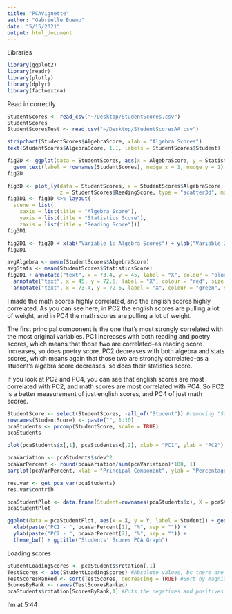 ```yaml
---
title: "PCAVignette"
author: "Gabrielle Bueno"
date: "5/15/2021"
output: html_document
---
```


Libraries
```r
library(ggplot2)
library(readr)
library(plotly)
library(dplyr)
library(factoextra)
```

Read in correctly
```r
StudentScores <- read_csv("~/Desktop/StudentScores.csv")
StudentScores
StudentScoresTest <- read_csv("~/Desktop/StudentScoresAA.csv")
```

```r
stripchart(StudentScores$AlgebraScore, xlab = "Algebra Scores")
text(StudentScores$AlgebraScore, 1.1, labels = StudentScores$Student)
```


```r
fig2D <- ggplot(data = StudentScores, aes(x = AlgebraScore, y = StatisticsScore)) + geom_point() +
  geom_text(label = rownames(StudentScores), nudge_x = 1, nudge_y = 1)
fig2D
```

```r
fig3D <- plot_ly(data = StudentScores, x = StudentScores$AlgebraScore, y = StudentScores$StatisticsScore, 
                 z = StudentScores$ReadingScore, type = "scatter3d", mode = "markers+text", color = ~StudentScores$Student)
fig3D1 <- fig3D %>% layout(
  scene = list(
    xaxis = list(title = "Algebra Score"), 
    yaxis = list(title = "Statistics Score"),
    zaxis = list(title = "Reading Score")))
fig3D1
```

```r
fig2D1 <- fig2D + xlab("Variable 1: Algebra Scores") + ylab("Variable 2: Statistics Scores")
fig2D1
```

```r
avgAlgebra <- mean(StudentScores$AlgebraScore)
avgStats <- mean(StudentScores$StatisticsScore)
fig2D1 + annotate("text", x = 73.4, y = 45, label = "X", colour = "blue", size = 10) +
  annotate("text", x = 45, y = 72.6, label = "X", colour = "red", size = 10) +
  annotate("text", x = 73.4, y = 72.6, label = "X", colour = "green", size = 15)
```

I made the math scores highly correlated, and the english scores highly correlated. As you can see here, in PC2 the english scores are pulling a lot of weight, and in PC4 the math scores are pulling a lot of weight. 

The first principal component is the one that's most strongly correlated with the most original variables. PC1 increases with both reading and poetry scores, which means that those two are correlated--as reading score increases, so does poetry score. PC2 decreases with both algebra and stats scores, which means again that those two are strongly correlated--as a student's algebra score decreases, so does their statistics score.  

If you look at PC2 and PC4, you can see that english scores are most correlated with PC2, and math scores are most correlated with PC4. So PC2 is a better measurement of just english scores, and PC4 of just math scores. 
```r
StudentScore <- select(StudentScores, -all_of("Student")) #removing "Student" as a column, because otherwise the ID number will be calculated into the PCA
rownames(StudentScore) <- paste("", 1:10)
pcaStudents <- prcomp(StudentScore, scale = TRUE)
pcaStudents
```

```r
plot(pcaStudents$x[,1], pcaStudents$x[,2], xlab = "PC1", ylab = "PC2")
```
```r
pcaVariation <- pcaStudents$sdev^2
pcaVarPercent <- round(pcaVariation/sum(pcaVariation)*100, 1)
barplot(pcaVarPercent, xlab = "Principal Component", ylab = "Percentage of Explained Variance")
```

```r
res.var <- get_pca_var(pcaStudents)
res.var$contrib
```

```r
pcaStudentPlot <- data.frame(Student=rownames(pcaStudents$x), X = pcaStudents$x[,1], Y = pcaStudents$x[,2])
pcaStudentPlot
```
```r
ggplot(data = pcaStudentPlot, aes(x = X, y = Y, label = Student)) + geom_text() +
  xlab(paste("PC1 - ", pcaVarPercent[1], "%", sep = "")) + 
  ylab(paste("PC2 - ", pcaVarPercent[2], "%", sep = "")) + 
  theme_bw() + ggtitle("Students' Scores PCA Graph") 
```

Loading scores
```r
StudentLoadingScores <- pcaStudents$rotation[,1]
TestScores <- abs(StudentLoadingScores) #Absolute values, bc there are negative and postiive values
TestScoresRanked <- sort(TestScores, decreasing = TRUE) #Sort by magnitude
ScoresByRank <- names(TestScoresRanked)
pcaStudents$rotation[ScoresByRank,1] #Puts the negatives and positives back in
```





I'm at 5:44
